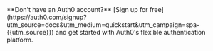 <Tip>
**Don't have an Auth0 account?** [Sign up for free](https://auth0.com/signup?utm_source=docs&utm_medium=quickstart&utm_campaign=spa-{{utm_source}}) and get started with Auth0's flexible authentication platform.
</Tip>